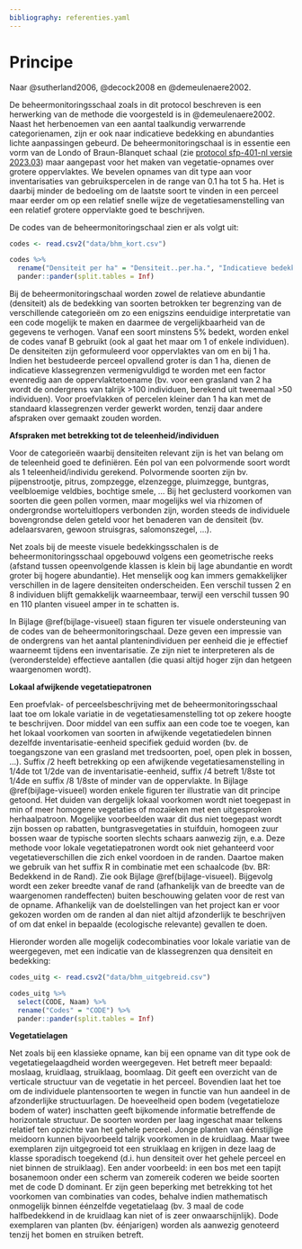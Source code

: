 ```yaml
---
bibliography: referenties.yaml
---
```


# Principe

```{=html}
<!--
Korte omschrijving van de principes waarop het protocol gebaseerd is.
Bijvoorbeeld het principe achter het nemen van mengmonsters, principe achter visueel inschatten van de bedekking van een plant, ...
-->
```
Naar @sutherland2006, @decock2008 en @demeulenaere2002.

De beheermonitoringsschaal zoals in dit protocol beschreven is een herwerking van de methode die voorgesteld is in @demeulenaere2002.
Naast het herbenoemen van een aantal taalkundig verwarrende categorienamen, zijn er ook naar indicatieve bedekking en abundanties lichte aanpassingen gebeurd.
De beheermonitoringschaal is in essentie een vorm van de Londo of Braun-Blanquet schaal (zie [protocol sfp-401-nl versie 2023.03](../2023.03/index.html)) maar aangepast voor het maken van vegetatie-opnames over grotere oppervlaktes.
We bevelen opnames van dit type aan voor inventarisaties van gebruikspercelen in de range van 0.1 ha tot 5 ha.
Het is daarbij minder de bedoeling om de laatste soort te vinden in een perceel maar eerder om op een relatief snelle wijze de vegetatiesamenstelling van een relatief grotere oppervlakte goed te beschrijven.

De codes van de beheermonitoringschaal zien er als volgt uit:

```r
codes <- read.csv2("data/bhm_kort.csv")
```

```r
codes %>%
  rename("Densiteit per ha" = "Densiteit..per.ha.", "Indicatieve bedekking" = "Indicatieve.bedekking") %>%
  pander::pander(split.tables = Inf)
```

Bij de beheermonitoringschaal worden zowel de relatieve abundantie (densiteit) als de bedekking van soorten betrokken ter begrenzing van de verschillende categorieën om zo een enigszins eenduidige interpretatie van een code mogelijk te maken en daarmee de vergelijkbaarheid van de gegevens te verhogen.
Vanaf een soort minstens 5% bedekt, worden enkel de codes vanaf B gebruikt (ook al gaat het maar om 1 of enkele individuen).
De densiteiten zijn geformuleerd voor oppervlaktes van om en bij 1 ha.
Indien het bestudeerde perceel opvallend groter is dan 1 ha, dienen de indicatieve klassegrenzen vermenigvuldigd te worden met een factor evenredig aan de oppervlaktetoename (bv. voor een grasland van 2 ha wordt de ondergrens van talrijk \>100 individuen, berekend uit tweemaal \>50 individuen).
Voor proefvlakken of percelen kleiner dan 1 ha kan met de standaard klassegrenzen verder gewerkt worden, tenzij daar andere afspraken over gemaakt zouden worden.

**Afspraken met betrekking tot de teleenheid/individuen**

Voor de categorieën waarbij densiteiten relevant zijn is het van belang om de teleenheid goed te definiëren.
Eén pol van een polvormende soort wordt als 1 teleenheid/individu gerekend.
Polvormende soorten zijn bv.
pijpenstrootje, pitrus, zompzegge, elzenzegge, pluimzegge, buntgras, veelbloemige veldbies, bochtige smele, ...
Bij het geclusterd voorkomen van soorten die geen pollen vormen, maar mogelijks wel via rhizomen of ondergrondse worteluitlopers verbonden zijn, worden steeds de individuele bovengrondse delen geteld voor het benaderen van de densiteit (bv. adelaarsvaren, gewoon struisgras, salomonszegel, ...).

Net zoals bij de meeste visuele bedekkingsschalen is de beheermonitoringsschaal opgebouwd volgens een geometrische reeks (afstand tussen opeenvolgende klassen is klein bij lage abundantie en wordt groter bij hogere abundantie).
Het menselijk oog kan immers gemakkelijker verschillen in de lagere densiteiten onderscheiden.
Een verschil tussen 2 en 8 individuen blijft gemakkelijk waarneembaar, terwijl een verschil tussen 90 en 110 planten visueel amper in te schatten is.

In Bijlage \@ref(bijlage-visueel) staan figuren ter visuele ondersteuning van de codes van de beheermonitoringschaal.
Deze geven een impressie van de ondergrens van het aantal plantenindividuen per eenheid die je effectief waarneemt tijdens een inventarisatie.
Ze zijn niet te interpreteren als de (veronderstelde) effectieve aantallen (die quasi altijd hoger zijn dan hetgeen waargenomen wordt).

**Lokaal afwijkende vegetatiepatronen**

Een proefvlak- of perceelsbeschrijving met de beheermonitoringsschaal laat toe om lokale variatie in de vegetatiesamenstelling tot op zekere hoogte te beschrijven.
Door middel van een suffix aan een code toe te voegen, kan het lokaal voorkomen van soorten in afwijkende vegetatiedelen binnen dezelfde inventarisatie-eenheid specifiek geduid worden (bv. de toegangszone van een grasland met tredsoorten, poel, open plek in bossen, ...).
Suffix /2 heeft betrekking op een afwijkende vegetatiesamenstelling in 1/4de tot 1/2de van de inventarisatie-eenheid, suffix /4 betreft 1/8ste tot 1/4de en suffix /8 1/8ste of minder van de oppervlakte.
In Bijlage \@ref(bijlage-visueel) worden enkele figuren ter illustratie van dit principe getoond.
Het duiden van dergelijk lokaal voorkomen wordt niet toegepast in min of meer homogene vegetaties of mozaïeken met een uitgesproken herhaalpatroon.
Mogelijke voorbeelden waar dit dus niet toegepast wordt zijn bossen op rabatten, buntgrasvegetaties in stuifduin, homogeen zuur bossen waar de typische soorten slechts schaars aanwezig zijn, e.a.
Deze methode voor lokale vegetatiepatronen wordt ook niet gehanteerd voor vegetatieverschillen die zich enkel voordoen in de randen.
Daartoe maken we gebruik van het suffix R in combinatie met een schaalcode (bv. BR: Bedekkend in de Rand).
Zie ook Bijlage \@ref(bijlage-visueel).
Bijgevolg wordt een zeker breedte vanaf de rand (afhankelijk van de breedte van de waargenomen randeffecten) buiten beschouwing gelaten voor de rest van de opname.
Afhankelijk van de doelstellingen van het project kan er voor gekozen worden om de randen al dan niet altijd afzonderlijk te beschrijven of om dat enkel in bepaalde (ecologische relevante) gevallen te doen.

Hieronder worden alle mogelijk codecombinaties voor lokale variatie van de weergegeven, met een indicatie van de klassegrenzen qua densiteit en bedekking:

```r
codes_uitg <- read.csv2("data/bhm_uitgebreid.csv")
```

```r
codes_uitg %>%
  select(CODE, Naam) %>%
  rename("Codes" = "CODE") %>%
  pander::pander(split.tables = Inf)
```

**Vegetatielagen**

Net zoals bij een klassieke opname, kan bij een opname van dit type ook de vegetatiegelaagdheid worden weergegeven.
Het betreft meer bepaald: moslaag, kruidlaag, struiklaag, boomlaag.
Dit geeft een overzicht van de verticale structuur van de vegetatie in het perceel.
Bovendien laat het toe om de individuele plantensoorten te wegen in functie van hun aandeel in de afzonderlijke structuurlagen.
De hoeveelheid open bodem (vegetatieloze bodem of water) inschatten geeft bijkomende informatie betreffende de horizontale structuur.
De soorten worden per laag ingeschat maar telkens relatief ten opzichte van het gehele perceel.
Jonge planten van éénstijlige meidoorn kunnen bijvoorbeeld talrijk voorkomen in de kruidlaag.
Maar twee exemplaren zijn uitgegroeid tot een struiklaag en krijgen in deze laag de klasse sporadisch toegekend (d.i. hun densiteit over het gehele perceel en niet binnen de struiklaag).
Een ander voorbeeld: in een bos met een tapijt bosanemoon onder een scherm van zomereik coderen we beide soorten met de code D dominant.
Er zijn geen beperking met betrekking tot het voorkomen van combinaties van codes, behalve indien mathematisch onmogelijk binnen éénzelfde vegetatielaag (bv. 3 maal de code halfbedekkend in de kruidlaag kan niet of is zeer onwaarschijnlijk).
Dode exemplaren van planten (bv. éénjarigen) worden als aanwezig genoteerd tenzij het bomen en struiken betreft.
